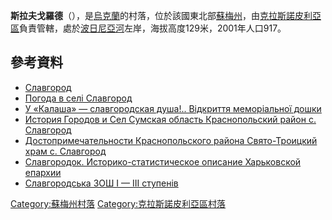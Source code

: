 {{coord|50|35|29|N|35|21|1|E|scale:100000_region:UA|display=title}}

'''斯拉夫戈羅德'''（{{lang-uk|Славгород}}），是[[烏克蘭|烏克蘭]]的村落，位於該國東北部[[蘇梅州|蘇梅州]]，由[[克拉斯諾皮利亞區|克拉斯諾皮利亞區]]負責管轄，處於[[波日尼亞河|波日尼亞河]]左岸，海拔高度129米，2001年人口917。

==參考資料==
* [http://w1.c1.rada.gov.ua/pls/z7502/A005?rdat1=23.12.2011&rf7571=29157 Славгород]{{dead link|date=2018年3月 |bot=InternetArchiveBot |fix-attempted=yes }}
* [http://weather.in.ua/ua/symskaja/24065 Погода в селі Славгород] {{Wayback|url=http://weather.in.ua/ua/symskaja/24065 |date=20170809204242 }}
* [http://www.youtube.com/watch?v=JH3resOCJY4&feature=player_embedded У «Калаша» — славгородская душа!.. Відкриття меморіальної дошки]
* [https://archive.is/20121222175159/http://www.igsu.org.ua/Sumskaja.obl/Krasnopolxskij.rajon/Slavgorod.html История Городов и Сел Сумская область Краснопольский район с. Славгород]
* [https://web.archive.org/web/20120511103810/http://our-travels.sumy.ua/ost/Goroda/Ukraine/Sumy/Dost-Krasnopol.php Достопримечательности Краснопольского района Свято-Троицкий храм с. Славгород]
* [http://dalizovut.narod.ru/filaret/fila3_12.htm Славгородок. Историко-статистическое описание Харьковской епархии] {{Wayback|url=http://dalizovut.narod.ru/filaret/fila3_12.htm |date=20200206055734 }}
* [http://slaw-go-sdorovo.at.ua  Славгородська ЗОШ І — ІІІ ступенів] {{Wayback|url=http://slaw-go-sdorovo.at.ua/ |date=20200710015248 }}

{{DEFAULTSORT:Славгород}}

[[Category:蘇梅州村落|Category:蘇梅州村落]]
[[Category:克拉斯諾皮利亞區村落|Category:克拉斯諾皮利亞區村落]]


{{Sumy-geo-stub}}